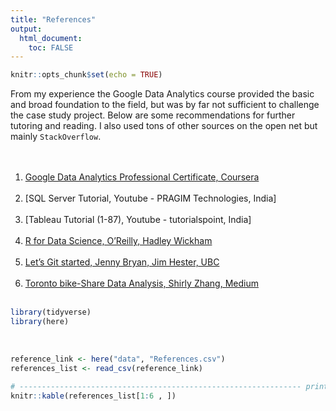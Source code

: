 ```yaml
---
title: "References"
output: 
  html_document:
    toc: FALSE
---
```


```r
knitr::opts_chunk$set(echo = TRUE)
```



From my experience the Google Data Analytics course provided the basic and broad foundation to the field, but was by far not sufficient to challenge the case study project. Below are some recommendations for further tutoring and reading. I also used tons of other sources on the open net but mainly `StackOverflow`.\
\
\



1. [Google Data Analytics Professional Certificate, Coursera](https://www.coursera.org/professional-certificates/google-data-analytics?utm_medium=sem&utm_source=bg&utm_campaign=B2C_NAMER_google-data-analytics_google_FTCOF_professional-certificates_country-CA&campaignid=662140813&adgroupid=1255642923849196&device=c&keyword=google%20data%20analytics%20certification%20coursera&matchtype=e&network=o&devicemodel=&adposition=&creativeid=&hide_mobile_promo&msclkid=761b632d0cbd1554c7b5070b07180e53&utm_term=google%20data%20analytics%20certification%20coursera&utm_content=Certificate%20Related)\
\
2. [SQL Server Tutorial, Youtube - PRAGIM Technologies, India]\
\
3. [Tableau Tutorial (1-87), Youtube - tutorialspoint, India]\
\
4. [R for Data Science, O'Reilly, Hadley Wickham](https://r4ds.had.co.nz/index.html)\
\
5. [Let's Git started, Jenny Bryan, Jim Hester, UBC](https://happygitwithr.com/index.html)\
\
6. [Toronto bike-Share Data Analysis, Shirly Zhang, Medium](https://shirleyzhang2.medium.com/toronto-bike-share-data-analysis-943d5810c717)\
\






```r
library(tidyverse)
library(here)
```
\

```r
reference_link <- here("data", "References.csv")
references_list <- read_csv(reference_link)
```

```r
# --------------------------------------------------------------- print as table
knitr::kable(references_list[1:6 , ])
```

